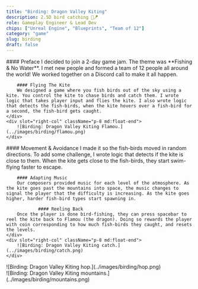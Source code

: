 ```yaml
---
title: "Birding: Dragon Valley Kiting"
description: 2.5D bird catching 🐉🪁
role: Gameplay Engineer & Lead Dev
chips: ["Unreal Engine", "Blueprints", "Team of 12"]
category: "game"
slug: birding
draft: false
---
```




<TwoColumn>
    <div slot="left-col">
        #### Preface
        I decided to join a 2-day game jam. The theme was **Fishing & No Water**. I met new people and formed a team of 12 people all around the world! We worked together on a Discord call to make it all happen.

        #### Flying The Kite
        We designed a game where you fish birds out of the sky using a kite. You control the kite to chase birds and catch them. I wrote logic that takes player input and flies the kite. I also wrote logic that detects the fish-birds, when the kite hovers over a fish-bird for a second, the fish-bird gets caught.
    </div>
    <div slot="right-col" className="p-8 md:float-end">
        ![Birding: Dragon Valley Kiting Flamou.](../images/birding/flamou.png)
    </div>
</TwoColumn>

<TwoColumn>
    <div slot="left-col">
        #### Movement & Avoidance
        I made it so the fish-birds moved in random directions. To add some challenge, I wrote logic that detects if the kite is close to them. When the kite gets close to the fish-birds, they start swim-flying faster to escape.

        #### Adapting Music
        Our composers provided music for each level of the atmosphere. As the kite goes past the mountains into space, the music changes to signal the player that the difficulty is increasing. As the kite goes higher, harder fish-bird types start spawning in.

                #### Reeling Back
        Once the player is done bird-fishing, they can press spacebar to reel the kite back to Flamou (the dragon). Doing so rewards the player with coin corresponding to how much fish-birds they caught, and resets the levels.
    </div>
    <div slot="right-col" className="p-8 md:float-end">
        ![Birding: Dragon Valley Kiting catch.](../images/birding/catch.png)
    </div>
</TwoColumn>

<TwoColumn>
    <div slot="left-col" className="p-8">
                ![Birding: Dragon Valley Kiting hop.](../images/birding/hop.png)
    </div>
    <div slot="right-col" className="p-8 md:float-end">
        ![Birding: Dragon Valley Kiting mountains.](../images/birding/mountains.png)
    </div>
</TwoColumn>